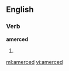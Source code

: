 ==English==

===Verb===
'''amerced'''

# {{past of|amerce}}

{{anagrams:en/acdeemr}}
[[ml:amerced]]
[[vi:amerced]]
